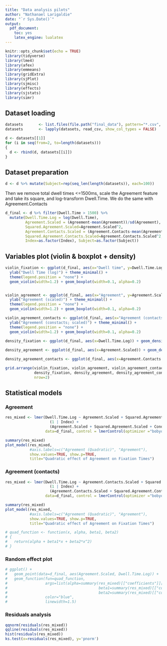 ```yaml
---
title: "Data analysis pilots"
author: "Nathanael Larigaldie"
date: "`r Sys.Date()`"
output: 
  pdf_document: 
    toc: yes
    latex_engine: lualatex
---
```


```r
knitr::opts_chunk$set(echo = TRUE)
library(tidyverse)
library(lme4)
library(afex)
library(emmeans)
library(gridExtra)
library(sjPlot)
library(sjmisc) 
library(effects)
library(sjstats)
library(simr)
```

## Dataset loading

```r
datasets       <- list.files(file.path("final_data"), pattern="*.csv", full.names = TRUE)
datasets       <- lapply(datasets, read_csv, show_col_types = FALSE)

d <- datasets[[1]]
for (i in seq(from=2, to=length(datasets)))
{
  d <- rbind(d, datasets[[i]])
}
```

## Dataset preparation

```r
d <- d %>% mutate(Subject=rep(seq_len(length(datasets)), each=100))
```

Then we remove total dwell times <=1500ms, scale the Agreement feature and take its square, and log-transform Dwell.Time.
We do the same with Agreement.Contacts

```r
d_final <- d %>% filter(Dwell.Time > 1500) %>%
  mutate(Dwell.Time.Log = log(Dwell.Time),
         Agreement.Scaled = (Agreement-mean(Agreement))/sd(Agreement),
         Squared.Agreement.Scaled=Agreement.Scaled^2,
         Agreement.Contacts.Scaled = (Agreement.Contacts-mean(Agreement.Contacts))/sd(Agreement.Contacts),
         Squared.Agreement.Contacts.Scaled=Agreement.Contacts.Scaled^2,
         Index=as.factor(Index), Subject=as.factor(Subject))

```

## Variables plot (violin & boxplot + density)

```r

violin_fixation <- ggplot(d_final, aes(x="Dwell time", y=Dwell.Time.Log)) +
  ylab("Dwell Time (log)") + theme_minimal() +
  theme(legend.position = "none") +
  geom_violin(width=1.2) + geom_boxplot(width=0.1, alpha=0.2)


violin_agreement <- ggplot(d_final, aes(x="Agreement", y=Agreement.Scaled)) +
  ylab("Agreement (scaled)") + theme_minimal() +
  theme(legend.position = "none") +
  geom_violin(width=1.2) + geom_boxplot(width=0.1, alpha=0.2)

violin_agreement_contacts <- ggplot(d_final, aes(x="Agreement (contacts)", y=Agreement.Contacts.Scaled)) +
  ylab("Agreement (constacts; scaled)") + theme_minimal() +
  theme(legend.position = "none") +
  geom_violin(width=1.2) + geom_boxplot(width=0.1, alpha=0.2)

density_fixation <- ggplot(d_final, aes(x=Dwell.Time.Log)) + geom_density()
  
density_agreement <- ggplot(d_final, aes(x=Agreement.Scaled)) + geom_density()

density_agreement_contacts <- ggplot(d_final, aes(x=Agreement.Contacts.Scaled)) + geom_density()

grid.arrange(violin_fixation, violin_agreement, violin_agreement_contacts,
             density_fixation, density_agreement, density_agreement_contacts,
             nrow=2)

```

## Statistical models


### Agreement

```r
res_mixed <- lmer(Dwell.Time.Log ~ Agreement.Scaled + Squared.Agreement.Scaled + Condition_Share + Agreement.Scaled*Condition_Share + Squared.Agreement.Scaled*Condition_Share +
                    (1 | Index) +
                    (Agreement.Scaled + Squared.Agreement.Scaled + Condition_Share + Agreement.Scaled*Condition_Share + Squared.Agreement.Scaled*Condition_Share|Subject),
                  data=d_final, control = lmerControl(optimizer ="bobyqa"))

summary(res_mixed)
plot_model(res_mixed,
           #axis.labels=c("Agreement (Quadratic)", "Agreement"),
           show.values=TRUE, show.p=TRUE,
           title="Quadratic effect of Agreement on Fixation Times")
```

### Agreement (contacts)

```r
res_mixed <- lmer(Dwell.Time.Log ~ Agreement.Contacts.Scaled + Squared.Agreement.Contacts.Scaled + Condition_Share + Agreement.Contacts.Scaled*Condition_Share + Squared.Agreement.Contacts.Scaled*Condition_Share +
                    (1 | Index) +
                    (Agreement.Contacts.Scaled + Squared.Agreement.Contacts.Scaled + Condition_Share + Agreement.Contacts.Scaled*Condition_Share + Squared.Agreement.Contacts.Scaled*Condition_Share|Subject),
                  data=d_final, control = lmerControl(optimizer ="bobyqa"))

summary(res_mixed)
plot_model(res_mixed,
           #axis.labels=c("Agreement (Quadratic)", "Agreement"),
           show.values=TRUE, show.p=TRUE,
           title="Quadratic effect of Agreement on Fixation Times")

# quad_function <- function(x, alpha, beta1, beta2)
# {
#   return(alpha + beta1*x + beta2*x^2)
# }
```

### Random effect plot

```r
# ggplot() +
#   geom_point(data=d_final, aes(Agreement.Scaled, Dwell.Time.Log)) +
#   geom_function(fun=quad_function,
#                 args=list(alpha=summary(res_mixed)[["coefficients"]][1],
#                                         beta1=summary(res_mixed)[["coefficients"]][2],
#                                         beta2=summary(res_mixed)[["coefficients"]][3]),
#                 color="blue",
#                 linewidth=1.5)

```

### Residuals analysis

```r
qqnorm(residuals(res_mixed))
qqline(residuals(res_mixed))
hist(residuals(res_mixed))
ks.test(x=residuals(res_mixed), y='pnorm')
```

